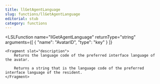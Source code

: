 ```yaml
---
title: llGetAgentLanguage
slug: functions/llGetAgentLanguage
editorial: stub
category: functions
---
```


<LSLFunction
	name="llGetAgentLanguage"
	returnType="string"
	arguments={[
	{
		"name": "AvatarID",
		"type": "key"
	}
]}
>
	<Fragment slot="description">
		Returns the language code of the preferred interface language of the avatar.
		
		Returns a string that is the language code of the preferred interface language of the resident.
	</Fragment>
</LSLFunction>
